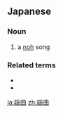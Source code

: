 ==Japanese==
{{ja-kanjitab|よう|きょく|yomi=o}}

===Noun===
{{ja-noun|ようきょく}}

# a [[noh]] song

===Related terms===
* {{ja-r|謡|うたい|noh chanting}}
* {{ja-r|能|のう|noh}}

[[ja:謡曲]]
[[zh:謡曲]]